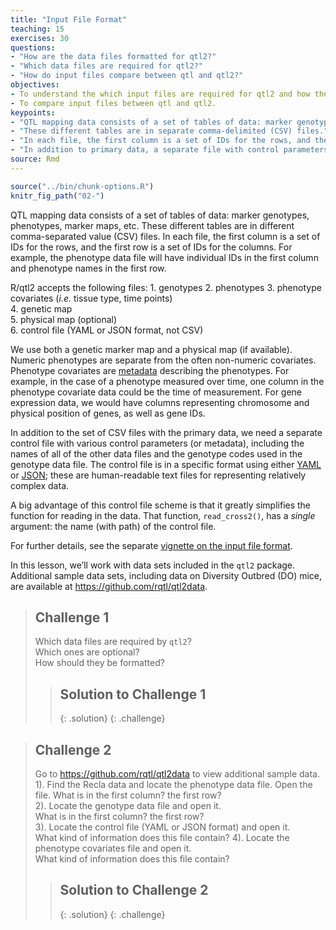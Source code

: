 ```yaml
---
title: "Input File Format"
teaching: 15
exercises: 30
questions:
- "How are the data files formatted for qtl2?"
- "Which data files are required for qtl2?"
- "How do input files compare between qtl and qtl2?"
objectives:
- To understand the which input files are required for qtl2 and how they should be formatted.
- To compare input files between qtl and qtl2.
keypoints:
- "QTL mapping data consists of a set of tables of data: marker genotypes, phenotypes, marker maps, etc."
- "These different tables are in separate comma-delimited (CSV) files."
- "In each file, the first column is a set of IDs for the rows, and the first row is a set of IDs for the columns."
- "In addition to primary data, a separate file with control parameters (or metadata) in either [YAML](http://www.yaml.org) or [JSON](http://json.org) format is required."
source: Rmd
---
```


```r
source("../bin/chunk-options.R")
knitr_fig_path("02-")
```

QTL mapping data consists of a set of tables of data: marker
genotypes, phenotypes, marker maps, etc. These different tables are in different comma-separated value (CSV) files. In each file, the first column is a set of IDs for the rows, and the first row is a set of IDs for the columns. For example, the phenotype data file will have individual IDs in the first column and phenotype names in the first row.

R/qtl2 accepts the following files:
1. genotypes
2. phenotypes
3. phenotype covariates (*i.e.* tissue type, time points)  
4. genetic map  
5. physical map (optional)  
6. control file (YAML or JSON format, not CSV)

We use both a genetic marker map and a physical map (if available). Numeric phenotypes are separate from the often non-numeric covariates. Phenotype covariates are [metadata](https://en.wikipedia.org/wiki/Metadata) describing the
phenotypes. For example, in the case of a phenotype measured over
time, one column in the phenotype covariate data could be the
time of measurement. For gene expression data, we would have columns
representing chromosome and physical position of genes, as well as
gene IDs.

In addition to the set of CSV files with the primary data, we need a
separate control file with various control parameters
(or metadata), including the names of all of the other data files and
the genotype codes used in the genotype data file. The control file is
in a specific format using either [YAML](http://www.yaml.org) or
[JSON](http://json.org); these are human-readable text files for
representing relatively complex data.

A big advantage of this control file scheme is that it greatly
simplifies the function for reading in the data. That function,
`read_cross2()`, has a _single_ argument: the name (with path) of the
control file.

For further details, see the separate [vignette on the input file format](http://kbroman.org/qtl2/assets/vignettes/input_files.html).

In this lesson, we'll work with data sets included in the `qtl2` package. Additional sample data sets, including data on Diversity Outbred (DO) mice, are available at <https://github.com/rqtl/qtl2data>.

> ## Challenge 1
> Which data files are required by `qtl2`?  
> Which ones are optional?  
> How should they be formatted?
>
> > ## Solution to Challenge 1
> >
> {: .solution}
{: .challenge}

> ## Challenge 2
> Go to <https://github.com/rqtl/qtl2data> to view additional sample data.
> 1). Find the Recla data and locate the phenotype data file. Open the file. What is in the first column? the first row?  
> 2). Locate the genotype data file and open it.  
> What is in the first column? the first row?  
> 3). Locate the control file (YAML or JSON format) and open it.  
> What kind of information does this file contain?
> 4). Locate the phenotype covariates file and open it.  
> What kind of information does this file contain?
>
> > ## Solution to Challenge 2
> >
> {: .solution}
{: .challenge}






